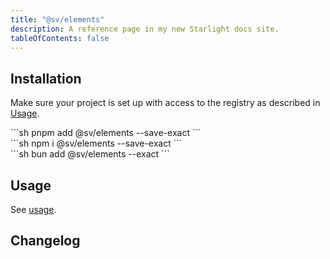```yaml
---
title: "@sv/elements"
description: A reference page in my new Starlight docs site.
tableOfContents: false
---
```



## Installation

Make sure your project is set up with access to the registry as described in [Usage](/sv-frontend-library/mono/usage#configure-package-registry).

<Command>
  <div slot="pnpm">
    ```sh
    pnpm add @sv/elements --save-exact
    ```
  </div>
  <div slot="npm">
    ```sh
    npm i @sv/elements --save-exact
    ```
  </div>
  <div slot="bun">
    ```sh
    bun add @sv/elements --exact
    ```
  </div>
</Command>

## Usage

See [usage](../../usage).

## Changelog

<Changelog package="elements" />
